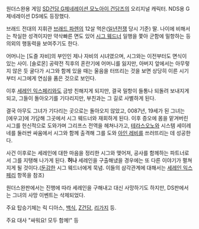 원더스완용 게임 [[SD건담 G제네레이션 모노아이 건담즈]]의 오리지널 캐릭터. NDS용 G제네레이션 DS에도 등장했다.

브래드 전대의 지휘관 [[브래드 파렌]]의 12살 먹은([[일년전쟁]] 당시 기준) 딸. 나이에 비해서는 착실한 성격이지만 약삭빠른 면도 있어 [[시그 웨드너]] 일행을 쫓아 군함에 밀항하는 등 의외의 행동력을 보여주기도 한다.

어머니는 [도즐 자비]의 부인인 제나 자비의 시녀였으며, 시그와는 이전부터도 면식이 있는 사이. [솔로몬] 공략전 직후의 혼란기에 어머니를 잃지만, 아버지 앞에서는 아무렇지 않은 듯 굴다가 시그와 함께 있을 때는 울음을 터뜨리는 것을 보면 상당히 이른 시기부터 시그에게 연심을 품은 것으로 보인다.

이후 [[세레인 익스페리]]와도 금방 친해지게 되지만, 결국 밀항이 들통나 되돌려 보내지게 되고, 그들이 돌아오기를 기다리지만, 부친과는 그 길로 사별하게 된다.

결국 아무도 그녀가 기다리는 곳으로는 돌아오지 않았고, 0087년, 19세가 된 그녀는 [에우고]에 가담해 그곳에서 시그 웨드너와 재회하게 된다. 이후 증오에 몸을 맡겨버린 시그를 헌신적으로 도와가며 그리프스 전역을 헤쳐나가고, [[테라스오노]]와 시스템 세이레네를 둘러싼 싸움에서 시그와 함께 출격해 그를 도와 [[아인 레비]]를 쓰러뜨리는 데 성공한다.

사건 이후로는 세레인에 대한 마음을 정리한 시그와 맺어져, 공사를 함께하는 파트너로서 그를 지탱해 나가게 된다. '''허나''' 세레인을 구출해냈을 경우에는 또 다른 이야기가 펼쳐지게 될 것이다.([[둔감]]한 시그 웨드너에게 묵념. 이들의 삼각관계에 대해서는 [[세레인 익스페리]] 항목을 참조)

원더스완판에서는 진행에 따라 세레인을 구해내고 대신 사망하기도 하지만, DS판에서는 그녀의 사망 이벤트는 삭제되었다.

주요 탑승기체는 릭 디아스, [[백식]], [[Z건담]], [[리가지]] 등.

주요 대사
"싸워요! 모두 함께!"
등
